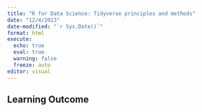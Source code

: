 ```yaml
---
title: "R for Data Science: Tidyverse principles and methods"
date: "12/4/2023"
date-modified: "`r Sys.Date()`"
format: html
execute: 
  echo: true
  eval: true
  warning: false
  freeze: auto
editor: visual 
---
```


## Learning Outcome

